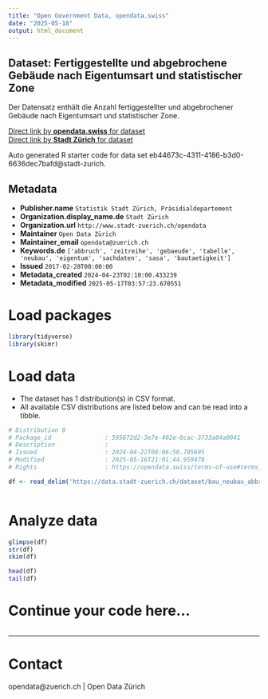 ```yaml
---
title: "Open Government Data, opendata.swiss"
date: "2025-05-18"
output: html_document
---
```


## Dataset: Fertiggestellte und abgebrochene Gebäude nach Eigentumsart und statistischer Zone

Der Datensatz enthält die Anzahl fertiggestellter und abgebrochener Gebäude nach Eigentumsart und statistischer Zone.

[Direct link by **opendata.swiss** for dataset](https://opendata.swiss/de/dataset/fertiggestellte-und-abgebrochene-gebaude-nach-eigentumsart-und-statistischer-zone)<br>
[Direct link by **Stadt Zürich** for dataset](https://data.stadt-zuerich.ch/dataset/bau_neubau_abbruch_ea_statzone_jahr)

Auto generated R starter code for data set eb44673c-4311-4186-b3d0-6636dec7bafd@stadt-zurich.

## Metadata

- **Publisher.name** `Statistik Stadt Zürich, Präsidialdepartement`
- **Organization.display_name.de** `Stadt Zürich`
- **Organization.url** `http://www.stadt-zuerich.ch/opendata`
- **Maintainer** `Open Data Zürich`
- **Maintainer_email** `opendata@zuerich.ch`
- **Keywords.de** `['abbruch', 'zeitreihe', 'gebaeude', 'tabelle', 'neubau', 'eigentum', 'sachdaten', 'sasa', 'bautaetigkeit']`
- **Issued** `2017-02-28T00:00:00`
- **Metadata_created** `2024-04-23T02:10:00.433239`
- **Metadata_modified** `2025-05-17T03:57:23.670551`


# Load packages

```r

library(tidyverse)
library(skimr)

```

# Load data

-   The dataset has 1 distribution(s) in CSV format.
-   All available CSV distributions are listed below and can be read into a tibble.

```r

# Distribution 0
# Package_id               : 595672d2-3e7e-402e-8cac-3733a84a0041
# Description              : 
# Issued                   : 2024-04-22T08:06:56.785695
# Modified                 : 2025-05-16T21:01:44.959478
# Rights                   : https://opendata.swiss/terms-of-use#terms_open

df <- read_delim('https://data.stadt-zuerich.ch/dataset/bau_neubau_abbruch_ea_statzone_jahr/download/BAU502OD5025.csv')



```

# Analyze data

```r

glimpse(df)
str(df)
skim(df)

head(df)
tail(df)

```

# Continue your code here...

```r

```

------------------------------------------------------------------------

# Contact

opendata@zuerich.ch | Open Data Zürich
